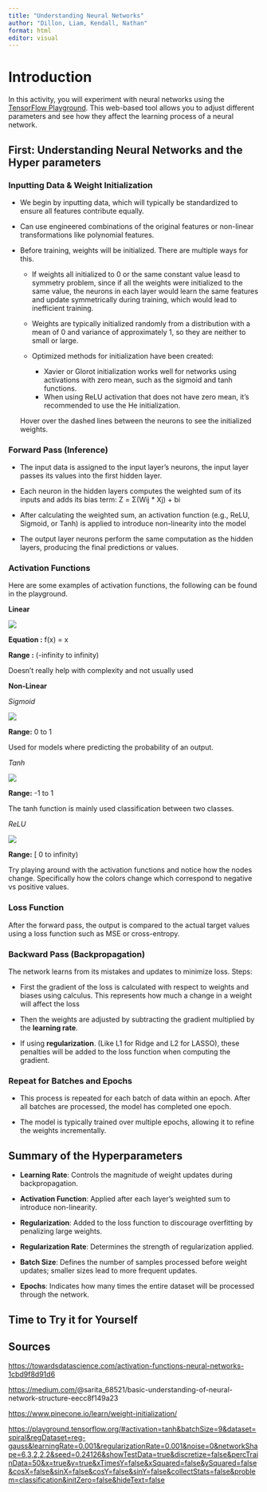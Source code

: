 ---
title: "Understanding Neural Networks"
author: "Dillon, Liam, Kendall, Nathan"
format: html
editor: visual
---

# Introduction

In this activity, you will experiment with neural networks using the [TensorFlow Playground](https://playground.tensorflow.org/). This web-based tool allows you to adjust different parameters and see how they affect the learning process of a neural network.

## First: Understanding Neural Networks and the Hyper parameters

### **Inputting Data & Weight Initialization**

-   We begin by inputting data, which will typically be standardized to ensure all features contribute equally.

-   Can use engineered combinations of the original features or non-linear transformations like polynomial features.

-   Before training, weights will be initialized. There are multiple ways for this.

    -   If weights all initialized to 0 or the same constant value leasd to symmetry problem, since if all the weights were initialized to the same value, the neurons in each layer would learn the same features and update symmetrically during training, which would lead to inefficient training.

    -   Weights are typically initialized randomly from a distribution with a mean of 0 and variance of approximately 1, so they are neither to small or large.

    -   Optimized methods for initialization have been created:

        -   Xavier or Glorot initialization works well for networks using activations with zero mean, such as the sigmoid and tanh functions.
        -   When using ReLU activation that does not have zero mean, it’s recommended to use the He initialization.

    Hover over the dashed lines between the neurons to see the initialized weights.

### **Forward Pass (Inference)**

-   The input data is assigned to the input layer's neurons, the input layer passes its values into the first hidden layer.

-   Each neuron in the hidden layers computes the weighted sum of its inputs and adds its bias term: Z = Σ(Wij \* Xj) + bi

-   After calculating the weighted sum, an activation function (e.g., ReLU, Sigmoid, or Tanh) is applied to introduce non-linearity into the model

-   The output layer neurons perform the same computation as the hidden layers, producing the final predictions or values.

### **Activation Functions**

Here are some examples of activation functions, the following can be found in the playground.

**Linear**

![](images/clipboard-174274396.png)

**Equation :** f(x) = x

**Range :** (-infinity to infinity)

Doesn't really help with complexity and not usually used

**Non-Linear**

*Sigmoid*

![](images/clipboard-1988640948.png)

**Range:** 0 to 1

Used for models where predicting the probability of an output.

*Tanh*

![](images/clipboard-4273170593.png)

**Range:** -1 to 1

The tanh function is mainly used classification between two classes.

*ReLU*

![](images/clipboard-2687380426.png)

**Range:** \[ 0 to infinity)

Try playing around with the activation functions and notice how the nodes change. Specifically how the colors change which correspond to negative vs positive values.

### Loss Function

After the forward pass, the output is compared to the actual target values using a loss function such as MSE or cross-entropy.

### Backward Pass (**Backpropagation**)

The network learns from its mistakes and updates to minimize loss. Steps:

-   First the gradient of the loss is calculated with respect to weights and biases using calculus. This represents how much a change in a weight will affect the loss

-   Then the weights are adjusted by subtracting the gradient multiplied by the **learning rate**.

-   If using **regularization**. (Like L1 for Ridge and L2 for LASSO), these penalties will be added to the loss function when computing the gradient.

### Repeat for Batches and Epochs

-   This process is repeated for each batch of data within an epoch. After all batches are processed, the model has completed one epoch.

-   The model is typically trained over multiple epochs, allowing it to refine the weights incrementally.

## Summary of the Hyperparameters

-   **Learning Rate**: Controls the magnitude of weight updates during backpropagation.

-   **Activation Function**: Applied after each layer's weighted sum to introduce non-linearity.

-   **Regularization**: Added to the loss function to discourage overfitting by penalizing large weights.

-   **Regularization Rate**: Determines the strength of regularization applied.

-   **Batch Size**: Defines the number of samples processed before weight updates; smaller sizes lead to more frequent updates.

-   **Epochs**: Indicates how many times the entire dataset will be processed through the network.

## Time to Try it for Yourself

## Sources

<https://towardsdatascience.com/activation-functions-neural-networks-1cbd9f8d91d6>

<https://medium.com/>@sarita_68521/basic-understanding-of-neural-network-structure-eecc8f149a23

<https://www.pinecone.io/learn/weight-initialization/>

<https://playground.tensorflow.org/#activation=tanh&batchSize=9&dataset=spiral&regDataset=reg-gauss&learningRate=0.001&regularizationRate=0.001&noise=0&networkShape=6,3,2,2,2&seed=0.24126&showTestData=true&discretize=false&percTrainData=50&x=true&y=true&xTimesY=false&xSquared=false&ySquared=false&cosX=false&sinX=false&cosY=false&sinY=false&collectStats=false&problem=classification&initZero=false&hideText=false>
